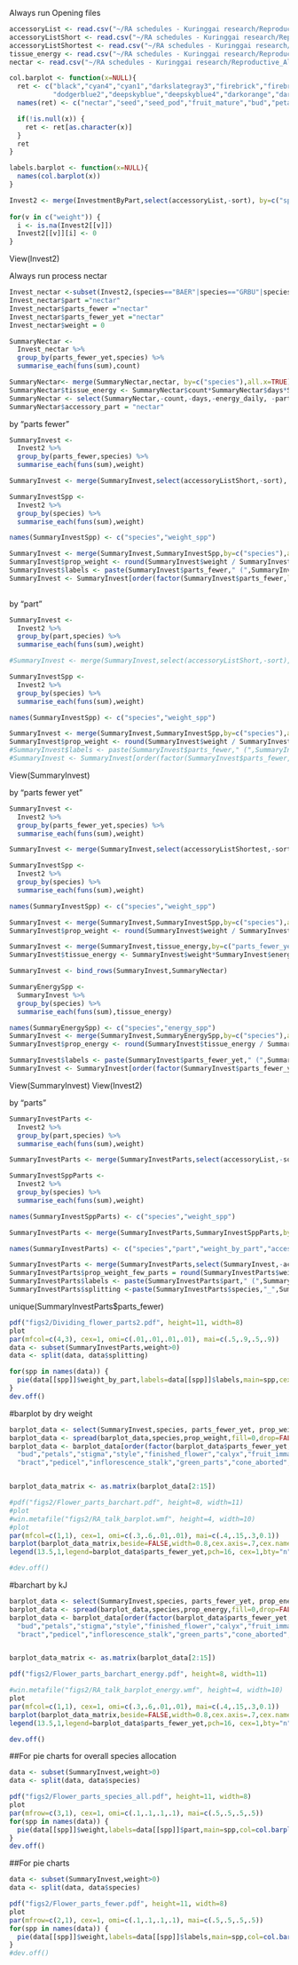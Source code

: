 Always run
Opening files

``` r
accessoryList <- read.csv("~/RA schedules - Kuringgai research/Reproductive_Allocation_Kuringgai/data/accessoryList.csv")
accessoryListShort <- read.csv("~/RA schedules - Kuringgai research/Reproductive_Allocation_Kuringgai/data/accessoryListShort.csv")
accessoryListShortest <- read.csv("~/RA schedules - Kuringgai research/Reproductive_Allocation_Kuringgai/data/accessoryListShortest.csv")
tissue_energy <- read.csv("~/RA schedules - Kuringgai research/Reproductive_Allocation_Kuringgai/data/tissue_energy.csv")
nectar <- read.csv("~/RA schedules - Kuringgai research/Reproductive_Allocation_Kuringgai/data/nectar.csv")

col.barplot <- function(x=NULL){
  ret <- c("black","cyan4","cyan1","darkslategray3","firebrick","firebrick1","firebrick2","firebrick3","gold","bisque","chartreuse2","chartreuse3","chartreuse4","chartreuse2","deepskyblue",
           "dodgerblue2","deepskyblue","deepskyblue4","darkorange","darkorange1","darkorange2","darkorange3","darkorange4","darkorange3")
  names(ret) <- c("nectar","seed","seed_pod","fruit_mature","bud","petals","stigma","style","finished_flower","calyx","fruit_immature","seed_immature","seed_aborted","fruit_seed_immature","bract","pedicel","green_parts","inflorescence_stalk","cone_aborted","cone_base_brown","cone_base_green","cone_brown","cone_green","cone")

  if(!is.null(x)) {
    ret <- ret[as.character(x)]
  }
  ret
}

labels.barplot <- function(x=NULL){
  names(col.barplot(x))
}

Invest2 <- merge(InvestmentByPart,select(accessoryList,-sort), by=c("species","part"))
  
for(v in c("weight")) {
  i <- is.na(Invest2[[v]])
  Invest2[[v]][i] <- 0
}
```
View(Invest2)

Always run 
process nectar
```r
Invest_nectar <-subset(Invest2,(species=="BAER"|species=="GRBU"|species=="GRSP"|species=="HATE")&part=="flower_stigma")
Invest_nectar$part ="nectar"
Invest_nectar$parts_fewer ="nectar"
Invest_nectar$parts_fewer_yet ="nectar"
Invest_nectar$weight = 0

SummaryNectar <- 
  Invest_nectar %>%
  group_by(parts_fewer_yet,species) %>%
  summarise_each(funs(sum),count)

SummaryNectar<- merge(SummaryNectar,nectar, by=c("species"),all.x=TRUE)
SummaryNectar$tissue_energy <- SummaryNectar$count*SummaryNectar$days*SummaryNectar$energy_daily/1000
SummaryNectar <- select(SummaryNectar,-count,-days,-energy_daily, -part)
SummaryNectar$accessory_part = "nectar"
```

by "parts fewer"
```r
SummaryInvest <- 
  Invest2 %>%
  group_by(parts_fewer,species) %>%
  summarise_each(funs(sum),weight)

SummaryInvest <- merge(SummaryInvest,select(accessoryListShort,-sort), by=c("species","parts_fewer"),all.x=TRUE)

SummaryInvestSpp <- 
  Invest2 %>%
  group_by(species) %>%
  summarise_each(funs(sum),weight)

names(SummaryInvestSpp) <- c("species","weight_spp")

SummaryInvest <- merge(SummaryInvest,SummaryInvestSpp,by=c("species"),all.x=TRUE)
SummaryInvest$prop_weight <- round(SummaryInvest$weight / SummaryInvest$weight_spp,digits=3)
SummaryInvest$labels <- paste(SummaryInvest$parts_fewer," (",SummaryInvest$prop_weight,")")
SummaryInvest <- SummaryInvest[order(factor(SummaryInvest$parts_fewer,levels=c(c("seed","seed_pod","fruit_mature","bud","petals","stigma","style","finished_flower","calyx","fruit_immature","seed_immature","seed_aborted",
                                                                                 "bract","pedicel","inflorescence_stalk","cone_aborted","cone_base_brown","cone_base_green","cone_brown","cone_green")))),]
```


by "part"
```r
SummaryInvest <- 
  Invest2 %>%
  group_by(part,species) %>%
  summarise_each(funs(sum),weight)

#SummaryInvest <- merge(SummaryInvest,select(accessoryListShort,-sort), by=c("species","parts_fewer"),all.x=TRUE)

SummaryInvestSpp <- 
  Invest2 %>%
  group_by(species) %>%
  summarise_each(funs(sum),weight)

names(SummaryInvestSpp) <- c("species","weight_spp")

SummaryInvest <- merge(SummaryInvest,SummaryInvestSpp,by=c("species"),all.x=TRUE)
SummaryInvest$prop_weight <- round(SummaryInvest$weight / SummaryInvest$weight_spp,digits=3)
#SummaryInvest$labels <- paste(SummaryInvest$parts_fewer," (",SummaryInvest$prop_weight,")")
#SummaryInvest <- SummaryInvest[order(factor(SummaryInvest$parts_fewer,levels=c(c("seed","seed_pod","fruit_mature","bud","petals","stigma","style","finished_flower","calyx","fruit_immature","seed_immature","seed_aborted","bract","pedicel","inflorescence_stalk","cone_aborted","cone_base_brown","cone_base_green","cone_brown","cone_green")))),]
```

View(SummaryInvest)

by "parts fewer yet"
```r
SummaryInvest <- 
  Invest2 %>%
  group_by(parts_fewer_yet,species) %>%
  summarise_each(funs(sum),weight)

SummaryInvest <- merge(SummaryInvest,select(accessoryListShortest,-sort), by=c("species","parts_fewer_yet"),all.x=TRUE)

SummaryInvestSpp <- 
  Invest2 %>%
  group_by(species) %>%
  summarise_each(funs(sum),weight)

names(SummaryInvestSpp) <- c("species","weight_spp")

SummaryInvest <- merge(SummaryInvest,SummaryInvestSpp,by=c("species"),all.x=TRUE)
SummaryInvest$prop_weight <- round(SummaryInvest$weight / SummaryInvest$weight_spp,digits=3)

SummaryInvest <- merge(SummaryInvest,tissue_energy,by=c("parts_fewer_yet"),all.x=TRUE)
SummaryInvest$tissue_energy <- SummaryInvest$weight*SummaryInvest$energy/1000

SummaryInvest <- bind_rows(SummaryInvest,SummaryNectar)

SummaryEnergySpp <- 
  SummaryInvest %>%
  group_by(species) %>%
  summarise_each(funs(sum),tissue_energy)

names(SummaryEnergySpp) <- c("species","energy_spp")
SummaryInvest <- merge(SummaryInvest,SummaryEnergySpp,by=c("species"),all.x=TRUE)
SummaryInvest$prop_energy <- round(SummaryInvest$tissue_energy / SummaryInvest$energy_spp,digits=3)

SummaryInvest$labels <- paste(SummaryInvest$parts_fewer_yet," (",SummaryInvest$prop_weight,")")
SummaryInvest <- SummaryInvest[order(factor(SummaryInvest$parts_fewer_yet,levels=c(c("nectar","bud","petals","calyx","finished_flower","fruit_seed_immature","seed","seed_pod","fruit_mature","bract","pedicel","inflorescence_stalk","green_parts","cone")))),]
```

View(SummaryInvest)
View(Invest2)

by "parts"
```r
SummaryInvestParts <- 
  Invest2 %>%
  group_by(part,species) %>%
  summarise_each(funs(sum),weight)

SummaryInvestParts <- merge(SummaryInvestParts,select(accessoryList,-sort), by=c("species","part"),all.x=TRUE)

SummaryInvestSppParts <- 
  Invest2 %>%
  group_by(species) %>%
  summarise_each(funs(sum),weight)

names(SummaryInvestSppParts) <- c("species","weight_spp")

SummaryInvestParts <- merge(SummaryInvestParts,SummaryInvestSppParts,by=c("species"),all.x=TRUE)

names(SummaryInvestParts) <- c("species","part","weight_by_part","accessory_part","parts_fewer","parts_fewer_yet","weight_spp")

SummaryInvestParts <- merge(SummaryInvestParts,select(SummaryInvest,-accessory_part,-weight_spp),by=c("species","parts_fewer_yet"),all.x=TRUE)
SummaryInvestParts$prop_weight_few_parts = round(SummaryInvestParts$weight_by_part / SummaryInvestParts$weight,digits=3)
SummaryInvestParts$labels <- paste(SummaryInvestParts$part," (",SummaryInvestParts$prop_weight_few_parts,")")
SummaryInvestParts$splitting <-paste(SummaryInvestParts$species,"_",SummaryInvestParts$parts_fewer_yet)
```

unique(SummaryInvestParts$parts_fewer)

``` r
pdf("figs2/Dividing_flower_parts2.pdf", height=11, width=8)
plot
par(mfcol=c(4,3), cex=1, omi=c(.01,.01,.01,.01), mai=c(.5,.9,.5,.9)) 
data <- subset(SummaryInvestParts,weight>0)
data <- split(data, data$splitting)

for(spp in names(data)) {
  pie(data[[spp]]$weight_by_part,labels=data[[spp]]$labels,main=spp,cex=0.3,cex.main=0.5,col=col.age())
}
dev.off()
```

#barplot by dry weight
```r
barplot_data <- select(SummaryInvest,species, parts_fewer_yet, prop_weight)
barplot_data <- spread(barplot_data,species,prop_weight,fill=0,drop=FALSE)
barplot_data <- barplot_data[order(factor(barplot_data$parts_fewer_yet,levels=c(c(
  "bud","petals","stigma","style","finished_flower","calyx","fruit_immature","seed_immature","seed_aborted","fruit_seed_immature","seed","seed_pod","fruit_mature",
  "bract","pedicel","inflorescence_stalk","green_parts","cone_aborted","cone_base_brown","cone_base_green","cone_brown","cone_green","cone")))),]


barplot_data_matrix <- as.matrix(barplot_data[2:15])

#pdf("figs2/Flower_parts_barchart.pdf", height=8, width=11)
#plot
#win.metafile("figs2/RA_talk_barplot.wmf", height=4, width=10)
#plot
par(mfcol=c(1,1), cex=1, omi=c(.3,.6,.01,.01), mai=c(.4,.15,.3,0.1)) 
barplot(barplot_data_matrix,beside=FALSE,width=0.8,cex.axis=.7,cex.names=.7,xlim=c(.5,17.2),col=col.barplot(barplot_data$parts_fewer_yet),ylab="proportion repro investment")
legend(13.5,1,legend=barplot_data$parts_fewer_yet,pch=16, cex=1,bty="n",col=col.barplot(barplot_data$parts_fewer_yet))

#dev.off()
```

#barchart by kJ
```r
barplot_data <- select(SummaryInvest,species, parts_fewer_yet, prop_energy)
barplot_data <- spread(barplot_data,species,prop_energy,fill=0,drop=FALSE)
barplot_data <- barplot_data[order(factor(barplot_data$parts_fewer_yet,levels=c(c("nectar",
  "bud","petals","stigma","style","finished_flower","calyx","fruit_immature","seed_immature","seed_aborted","fruit_seed_immature","seed","seed_pod","fruit_mature",
  "bract","pedicel","inflorescence_stalk","green_parts","cone_aborted","cone_base_brown","cone_base_green","cone_brown","cone_green","cone")))),]


barplot_data_matrix <- as.matrix(barplot_data[2:15])

pdf("figs2/Flower_parts_barchart_energy.pdf", height=8, width=11)

#win.metafile("figs2/RA_talk_barplot_energy.wmf", height=4, width=10)
plot
par(mfcol=c(1,1), cex=1, omi=c(.3,.6,.01,.01), mai=c(.4,.15,.3,0.1)) 
barplot(barplot_data_matrix,beside=FALSE,width=0.8,cex.axis=.7,cex.names=.7,xlim=c(.5,17.2),col=col.barplot(barplot_data$parts_fewer_yet),ylab="proportion repro investment")
legend(13.5,1,legend=barplot_data$parts_fewer_yet,pch=16, cex=1,bty="n",col=col.barplot(barplot_data$parts_fewer_yet))

dev.off()
```


##For pie charts for overall species allocation
```r
data <- subset(SummaryInvest,weight>0)
data <- split(data, data$species)

pdf("figs2/Flower_parts_species_all.pdf", height=11, width=8)
plot
par(mfrow=c(3,1), cex=1, omi=c(.1,.1,.1,.1), mai=c(.5,.5,.5,.5)) 
for(spp in names(data)) {
  pie(data[[spp]]$weight,labels=data[[spp]]$part,main=spp,col=col.barplot(data[[spp]]$parts_fewer_yet),cex=0.8)
}
dev.off()
```


##For pie charts
```r
data <- subset(SummaryInvest,weight>0)
data <- split(data, data$species)

pdf("figs2/Flower_parts_fewer.pdf", height=11, width=8)
plot
par(mfrow=c(2,1), cex=1, omi=c(.1,.1,.1,.1), mai=c(.5,.5,.5,.5)) 
for(spp in names(data)) {
  pie(data[[spp]]$weight,labels=data[[spp]]$labels,main=spp,col=col.barplot(data[[spp]]$parts_fewer_yet),cex=0.8)
}
#dev.off()
```
